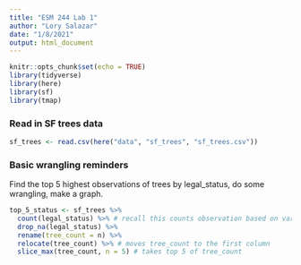 ```yaml
---
title: "ESM 244 Lab 1"
author: "Lory Salazar"
date: "1/8/2021"
output: html_document
---
```


```r
knitr::opts_chunk$set(echo = TRUE)
library(tidyverse)
library(here)
library(sf)
library(tmap)
```

### Read in SF trees data

```r
sf_trees <- read.csv(here("data", "sf_trees", "sf_trees.csv"))
```


### Basic wrangling reminders

Find the top 5 highest observations of trees by legal_status, do some wrangling, make a graph.

```r
top_5_status <- sf_trees %>% 
  count(legal_status) %>% # recall this counts observation based on variables; combines group_by, summarize, and n
  drop_na(legal_status) %>% 
  rename(tree_count = n) %>% 
  relocate(tree_count) %>% # moves tree_count to the first column
  slice_max(tree_count, n = 5) # takes top 5 of tree_count
```




